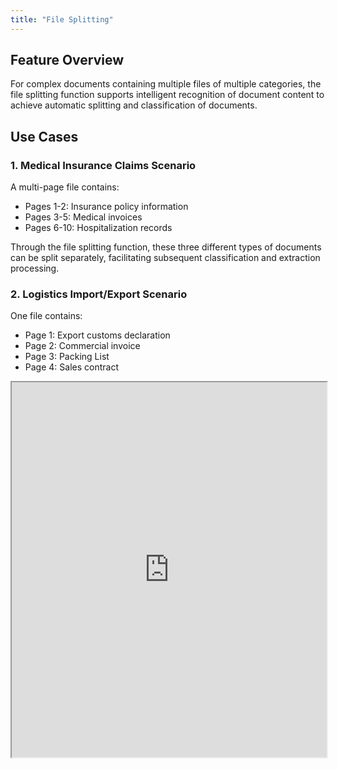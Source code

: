 ```yaml
---
title: "File Splitting"
---
```


## Feature Overview

For complex documents containing multiple files of multiple categories, the file splitting function supports intelligent recognition of document content to achieve automatic splitting and classification of documents.

## Use Cases

### 1. Medical Insurance Claims Scenario

A multi-page file contains:

- Pages 1-2: Insurance policy information
- Pages 3-5: Medical invoices
- Pages 6-10: Hospitalization records

Through the file splitting function, these three different types of documents can be split separately, facilitating subsequent classification and extraction processing.

### 2. Logistics Import/Export Scenario

One file contains:

- Page 1: Export customs declaration
- Page 2: Commercial invoice
- Page 3: Packing List
- Page 4: Sales contract

<iframe src="https://dllf.intsig.net/download/2025/Solution/split_example.pdf" width="100%" height="600px" />

The file splitting function can intelligently split by document type.

## API Parameter Configuration

### Enable File Splitting Function

Set `split_flag=true` in the upload interface to enable the file splitting function:

```bash
curl -X POST \
  -H "x-ti-app-id: <your-app-id>" \
  -H "x-ti-secret-code: <your-secret-code>" \
  -F "file=@/path/to/multi-page-document.pdf" \
  "https://docflow.textin.com/api/app-api/sip/platform/v2/file/upload?workspace_id=<your-workspace-id>&split_flag=true"
```

### Parameter Description

| Parameter Name | Type    | Default Value | Description                               |
| -------------- | ------- | ------------- | ----------------------------------------- |
| `split_flag`   | boolean | false         | Whether to enable file splitting function |

## Example Code

<CodeGroup>

```python Python expandable
import requests
import json

def upload_with_split(file_path, workspace_id, app_id, secret_code):
    """
    Upload file and enable file splitting function
    """
    url = "https://docflow.textin.com/api/app-api/sip/platform/v2/file/upload"
    
    headers = {
        "x-ti-app-id": app_id,
        "x-ti-secret-code": secret_code
    }
    
    params = {
        "workspace_id": workspace_id,
        "split_flag": "true"  # Enable file splitting function
    }
    
    with open(file_path, 'rb') as file:
        files = {'file': file}
        response = requests.post(url, headers=headers, params=params, files=files)
    
    return response.json()

def fetch_split_results(workspace_id, batch_number, app_id, secret_code):
    """
    Query file splitting results
    """
    url = "https://docflow.textin.com/api/app-api/sip/platform/v2/file/fetch"
    
    headers = {
        "x-ti-app-id": app_id,
        "x-ti-secret-code": secret_code
    }
    
    params = {
        "workspace_id": workspace_id,
        "batch_number": batch_number
    }
    
    response = requests.get(url, headers=headers, params=params)
    return response.json()

# Usage example
if __name__ == "__main__":
    # Configuration information
    WORKSPACE_ID = "your-workspace-id"
    APP_ID = "your-app-id"
    SECRET_CODE = "your-secret-code"
    FILE_PATH = "/path/to/multi-page-document.pdf"
    
    # Upload file and enable file splitting
    upload_result = upload_with_split(FILE_PATH, WORKSPACE_ID, APP_ID, SECRET_CODE)
    print("Upload result:", json.dumps(upload_result, indent=2, ensure_ascii=False))
    
    # Get batch number
    batch_number = upload_result.get("result", {}).get("batch_number")
    
    if batch_number:
        # Query file splitting results
        fetch_result = fetch_split_results(WORKSPACE_ID, batch_number, APP_ID, SECRET_CODE)
        print("File splitting result:", json.dumps(fetch_result, indent=2, ensure_ascii=False))
```

</CodeGroup>

## Return Result Description

### File Splitting Result Structure

After enabling the file splitting function, the result returned by the `file/fetch` interface will include the `child_files` field, which describes the information of sub-documents after splitting:

```json expandable
{
  "code": 200,
  "result": {
    "files": [
      {
        "id": "parent-file-001",
        "name": "multi-document.pdf",
        "format": "pdf",
        "child_files": [
          {
            "id": "child-001",
            "task_id": "task-001",
            "task_type": 0,  // 0 indicates sub-file generated by file splitting
            "name": "multi-document.pdf#1",
            "format": "pdf",
            "category": "invoice",
          },
          {
            "id": "child-002", 
            "task_id": "task-002",
            "task_type": 0,
            "name": "multi-document.pdf#2",
            "format": "pdf",
            "category": "contract",
          }
        ]
      }
    ]
  }
}
```

### Key Field Description

| Field Name                | Type    | Description                                        |
| ------------------------- | ------- | -------------------------------------------------- |
| `child_files`             | array   | List of sub-files after splitting                  |
| `child_files[].id`        | string  | Unique identifier of sub-file                      |
| `child_files[].task_type` | integer | Task type, 0 indicates generated by file splitting |
| `child_files[].category`  | string  | Document classification result                     |
| `child_files[].pages` | string | Page information of sub-files after splitting, including page numbers of sub-files in the original file |